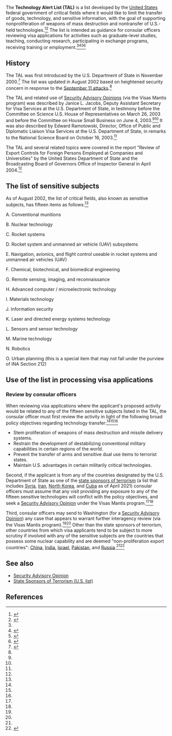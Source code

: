 The '''Technology Alert List (TAL)''' is a list developed by the [[United States]] federal government of critical fields where it would like to limit the transfer of goods, technology, and sensitive information, with the goal of supporting nonproliferation of weapons of mass destruction and nontransfer of U.S.-held technologies.<ref name=cmu-tal>{{cite web|url = https://www.cmu.edu/oie/foreign-scholars/travel/tech-alert-list.html|title = Technology Alert List|accessdate = April 29, 2021|publisher = Carnegie Mellon University}}</ref><ref name=oig-report>{{cite web|url = https://www.stateoig.gov/system/files/104036.pdf|title = Review of Export Controls for Foreign Persons Employed at Companies and Universities|date = April 1, 2004|accessdate = April 29, 2021|publisher = United States Department of State and the Broadcasting Board of Governors Office of Inspector General}}</ref> The list is intended as guidance for consular officers reviewing visa applications for activities such as graduate-level studies, teaching, conducting research, participating in exchange programs, receiving training or employment.<ref name=cmu-tal/><ref name=janice-jacobs-testimony>{{cite web|url = https://2001-2009.state.gov/r/pa/ei/othertstmy/33002.htm|title = Foreign Students and Scholars in the Age of Terrorism|last = Jacobs|first = Janice|date = March 26, 2003|access-date = April 29, 2021}}</ref><ref name=janice-jacobs-testimony-2>{{cite web|url = https://2001-2009.state.gov/r/pa/ei/othertstmy/32998.htm|title = The Visa Approval Backlog and its Impact on American Small Business|last = Jacobs|first = Janice L.|date = June 4, 2003|accessdate = April 29, 2021}}</ref><ref name=nsb-remarks>{{cite web|url = https://www.nsf.gov/nsb/meetings/2003/nsb03136/visas.htm|title = Remarks to the National Science Board|last = Ramotowski|first = Edward|date = October 16, 2003|accessdate = April 29, 2021}}</ref>

== History ==

The TAL was first introduced by the U.S. Department of State in November 2000.<ref name=bu-tal>{{cite web|url = https://www.bu.edu/isso/files/pdf/tal.pdf|title = Technology Alert List|date = August 1, 2002|accessdate = April 29, 2021|publisher = U.S. Department of State}}</ref> The list was updated in August 2002 based on heightened security concern in response to the [[September 11 attacks]].<ref name=bu-tal/>

The TAL and related use of [[Security Advisory Opinion]]s (via the Visas Mantis program) was described by Janice L. Jacobs, Deputy Assistant Secretary for Visa Services at the U.S. Department of State, in testimony before the Committee on Science U.S. House of Representatives on March 26, 2003 and before the Committee on House Small Business on June 4, 2003.<ref name=janice-jacobs-testimony/><ref name=janice-jacobs-testimony-2/> It was also described by Edward Ramotowski, Director, Office of Public and Diplomatic Liaison Visa Services at the U.S. Department of State, in remarks to the National Science Board on October 16, 2003.<ref name=nsb-remarks/>

The TAL and several related topics were covered in the report "Review of Export Controls for Foreign Persons Employed at Companies and Universities" by the United States Department of State and the Broadcasting Board of Governors Office of Inspector General in April 2004.<ref name=oig-report/>

== The list of sensitive subjects ==

As of August 2002, the list of critical fields, also known as sensitive subjects, has fifteen items as follows:<ref name=bu-tal/>

A. Conventional munitions

B. Nuclear technology

C. Rocket systems

D. Rocket system and unmanned air vehicle (UAV) subsystems

E. Navigation, avionics, and flight control useable in rocket systems and unmanned air vehicles (UAV)

F. Chemical, biotechnical, and biomedical engineering

G. Remote sensing, imaging, and reconnaissance

H. Advanced computer / microelectronic technology

I. Materials technology

J. Information security

K. Laser and directed energy systems technology

L. Sensors and sensor technology

M. Marine technology

N. Robotics

O. Urban planning (this is a special item that may not fall under the purview of INA Section 212)

== Use of the list in processing visa applications ==

=== Review by consular officers ===

When reviewing visa applications where the applicant's proposed activity would be related to any of the fifteen sensitive subjects listed in the TAL, the consular officer must first review the activity in light of the following broad policy objectives regarding technology transfer:<ref name=nsb-remarks/><ref name=janice-jacobs-testimony/><ref name=janice-jacobs-testimony-2/>

* Stem proliferation of weapons of mass destruction and missile delivery systems.
* Restrain the development of destabilizing conventional military capabilities in certain regions of the world.
* Prevent the transfer of arms and sensitive dual use items to terrorist states.
* Maintain U.S. advantages in certain militarily critical technologies.

Second, if the applicant is from any of the countries designated by the U.S. Department of State as one of the [[State Sponsors of Terrorism (U.S. list)|state sponsors of terrorism]] (a list that includes [[Syria]], [[Iran]], [[North Korea]], and [[Cuba]] as of April 2021) consular officers must assume that any visit providing any exposure to any of the fifteen sensitive technologies will conflict with the policy objectives, and seek a [[Security Advisory Opinion]] under the Visas Mantis program.<ref name=nsb-remarks/><ref name=janice-jacobs-testimony/>

Third, consular officers may send to Washington (for a [[Security Advisory Opinion]]) any case that appears to warrant further interagency review (via the Visas Mantis program).<ref name=nsb-remarks/><ref name=janice-jacobs-testimony/> Other than the state sponsors of terrorism, other countries from which visa applicants tend to be subject to more scrutiny if involved with any of the sensitive subjects are the countries that possess some nuclear capability and are deemed "non-proliferation export countries": [[China]], [[India]], [[Israel]], [[Pakistan]], and [[Russia]].<ref name=cmu-tal/><ref name=esf-tal>{{cite web|url = https://www.esf.edu/international/TAL.htm|title = Impact of the Technology Alert List on Visa Acquisition|publisher = SUNY College of Environmental Science and Forestry|accessdate = April 29, 2021}}</ref>

== See also ==

* [[Security Advisory Opinion]]
* [[State Sponsors of Terrorism (U.S. list)]]

== References ==

{{reflist|30em}}
